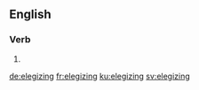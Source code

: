 ==English==

===Verb===
{{head|en|present participle}}

# {{present participle of|elegize|lang=en}}

[[de:elegizing]]
[[fr:elegizing]]
[[ku:elegizing]]
[[sv:elegizing]]